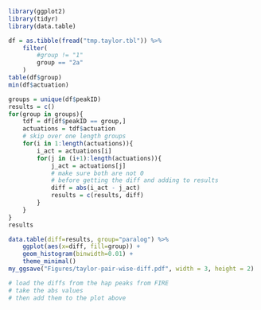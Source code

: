 ```r
library(ggplot2)
library(tidyr)
library(data.table)
```

```r
df = as.tibble(fread("tmp.taylor.tbl")) %>%
    filter(
        #group != "1"
        group == "2a"
    )
table(df$group)
min(df$actuation)
```

```r
groups = unique(df$peakID)
results = c()
for(group in groups){
    tdf = df[df$peakID == group,]
    actuations = tdf$actuation
    # skip over one length groups
    for(i in 1:length(actuations)){
        i_act = actuations[i]
        for(j in (i+1):length(actuations)){
            j_act = actuations[j]
            # make sure both are not 0 
            # before getting the diff and adding to results
            diff = abs(i_act - j_act)
            results = c(results, diff)
        }
    }
}
results
```


```r
data.table(diff=results, group="paralog") %>%
    ggplot(aes(x=diff, fill=group)) +
    geom_histogram(binwidth=0.01) +
    theme_minimal() 
my_ggsave("Figures/taylor-pair-wise-diff.pdf", width = 3, height = 2)
```

```r
# load the diffs from the hap peaks from FIRE
# take the abs values
# then add them to the plot above
```